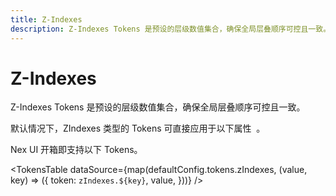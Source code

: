 ```yaml
---
title: Z-Indexes
description: Z-Indexes Tokens 是预设的层级数值集合，确保全局层叠顺序可控且一致。
---
```



# Z-Indexes

Z-Indexes Tokens 是预设的层级数值集合，确保全局层叠顺序可控且一致。

<Callout type='info'>
  <span className='x:float-left'>
    默认情况下，ZIndexes 类型的 Tokens 可直接应用于以下属性&nbsp;
  </span>
  <AvailableProps.ZIndexes />
  <span>。</span>
</Callout>

Nex UI 开箱即支持以下 Tokens。

<TokensTable
  dataSource={map(defaultConfig.tokens.zIndexes, (value, key) => ({
    token: `zIndexes.${key}`,
    value,
  }))}
/>
